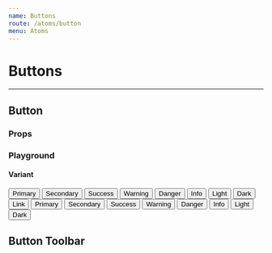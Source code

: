 ```yaml
---
name: Buttons
route: /atoms/button
menu: Atoms
---
```



# Buttons

---

## Button

### Props

<Props of={Button} />

### Playground

#### Variant

<Playground>
  <div className='metro'>
    <ThemeContext.Provider theme={theme}>
      <div>
        <ButtonToolbar>
          <Button variant="primary">Primary</Button>
          <Button variant="secondary">Secondary</Button>
          <Button variant="success">Success</Button>
          <Button variant="warning">Warning</Button>
          <Button variant="danger">Danger</Button>
          <Button variant="info">Info</Button>
          <Button variant="light">Light</Button>
          <Button variant="dark">Dark</Button>
          <Button variant="link">Link</Button>
        </ButtonToolbar>
        <ButtonToolbar>
          <Button variant="outline-primary">Primary</Button>
          <Button variant="outline-secondary">Secondary</Button>
          <Button variant="outline-success">Success</Button>
          <Button variant="outline-warning">Warning</Button>
          <Button variant="outline-danger">Danger</Button>
          <Button variant="outline-info">Info</Button>
          <Button variant="outline-light">Light</Button>
          <Button variant="outline-dark">Dark</Button>
        </ButtonToolbar>
      </div>
    </ThemeContext.Provider>
  </div>
</Playground>

## Button Toolbar

<Props of={ButtonToolbar} />
